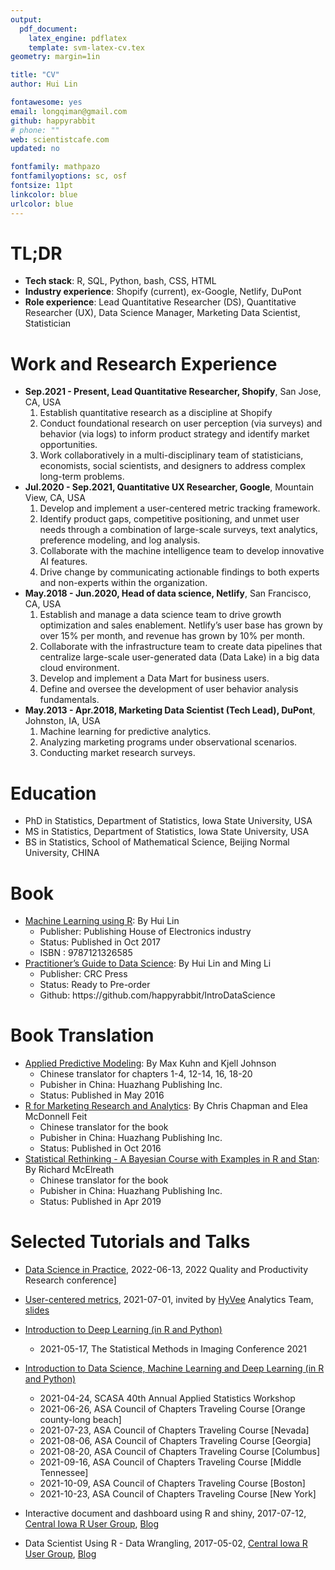 ```yaml
---
output: 
  pdf_document:
    latex_engine: pdflatex
    template: svm-latex-cv.tex
geometry: margin=1in

title: "CV"
author: Hui Lin

fontawesome: yes
email: longqiman@gmail.com
github: happyrabbit
# phone: ""
web: scientistcafe.com
updated: no

fontfamily: mathpazo
fontfamilyoptions: sc, osf
fontsize: 11pt
linkcolor: blue
urlcolor: blue
---
```


# TL;DR

- **Tech stack**: R, SQL, Python, bash, CSS, HTML
- **Industry experience**: Shopify (current), ex-Google, Netlify, DuPont
- **Role experience**:  Lead Quantitative Researcher (DS), Quantitative Researcher (UX), Data Science Manager, Marketing Data Scientist, Statistician

# Work and Research Experience

- **Sep.2021 - Present, Lead Quantitative Researcher, Shopify**, San Jose, CA, USA 
    1. Establish quantitative research as a discipline at Shopify
    2. Conduct foundational research on user perception (via surveys) and behavior (via logs) to inform product strategy and identify market opportunities.
    3. Work collaboratively in a multi-disciplinary team of statisticians, economists, social scientists, and designers to address complex long-term problems.
    
- **Jul.2020 - Sep.2021, Quantitative UX Researcher, Google**, Mountain View, CA, USA 
    1. Develop and implement a user-centered metric tracking framework.
    2. Identify product gaps, competitive positioning, and unmet user needs through a combination of large-scale surveys, text analytics, preference modeling, and log analysis.
    3. Collaborate with the machine intelligence team to develop innovative AI features.
    4. Drive change by communicating actionable findings to both experts and non-experts within the organization.

- **May.2018 - Jun.2020, Head of data science, Netlify**, San Francisco, CA, USA  
    1. Establish and manage a data science team to drive growth optimization and sales enablement. Netlify's user base has grown by over 15% per month, and revenue has grown by 10% per month.
    2. Collaborate with the infrastructure team to create data pipelines that centralize large-scale user-generated data (Data Lake) in a big data cloud environment.
    3. Develop and implement a Data Mart for business users.
    4. Define and oversee the development of user behavior analysis fundamentals.
 
- **May.2013 - Apr.2018, Marketing Data Scientist (Tech Lead), DuPont**, Johnston, IA, USA  
    1. Machine learning for predictive analytics.
    2. Analyzing marketing programs under observational scenarios.
    3. Conducting market research surveys.
    
# Education 

- PhD in Statistics, Department of Statistics, Iowa State University, USA
- MS in Statistics, Department of Statistics, Iowa State University, USA
- BS in Statistics, School of Mathematical Science, Beijing Normal University, CHINA

# Book 

- [Machine Learning using R](http://scientistcafe.com/book/): By Hui Lin
    - Publisher: Publishing House of Electronics industry
    - Status: Published in Oct 2017
    - ISBN : 9787121326585
    
- [Practitioner’s Guide to Data Science](https://www.routledge.com/Practitioners-Guide-to-Data-Science/Lin-Li/p/book/9780815354390): By Hui Lin and Ming Li
    - Publisher: CRC Press
    - Status: Ready to Pre-order
    - Github: https://github.com/happyrabbit/IntroDataScience
    
# Book Translation

- [Applied Predictive Modeling](http://appliedpredictivemodeling.com): By Max Kuhn and Kjell Johnson
    - Chinese translator for chapters 1-4, 12-14, 16, 18-20
    - Pubisher in China: Huazhang Publishing Inc.
    - Status: Published in May 2016

- [R for Marketing Research and Analytics](http://r-marketing.r-forge.r-project.org): By Chris Chapman and Elea McDonnell Feit
    - Chinese translator for the book
    - Pubisher in China: Huazhang Publishing Inc.
    - Status: Published in Oct 2016

- [Statistical Rethinking - A Bayesian Course with Examples in R and Stan](http://xcelab.net/rm/statistical-rethinking/): By Richard McElreath
    - Chinese translator for the book
    - Pubisher in China: Huazhang Publishing Inc.
    - Status: Published in Apr 2019

# Selected Tutorials and Talks

- [Data Science in Practice](https://course2022.scientistcafe.com/course-syllabus/), 2022-06-13, 2022 Quality and Productivity Research conference]

- [User-centered metrics](https://scientistcafe.com/2021/07/14/usercenteredmetrics.html), 2021-07-01, invited by [HyVee](https://en.wikipedia.org/wiki/Hy-Vee) Analytics Team, [slides](https://scientistcafe.com/talks/2021_06usermetric/usermetric#/)

- [Introduction to Deep Learning (in R and Python)](https://smi2021.scientistcafe.com/)
    - 2021-05-17, The Statistical Methods in Imaging Conference 2021
- [Introduction to Data Science, Machine Learning and Deep Learning (in R and Python)](https://course2021.scientistcafe.com/course-syllabus/)
    - 2021-04-24, SCASA 40th Annual Applied Statistics Workshop
    - 2021-06-26, ASA Council of Chapters Traveling Course [Orange county-long beach]
    - 2021-07-23, ASA Council of Chapters Traveling Course [Nevada]
    - 2021-08-06, ASA Council of Chapters Traveling Course [Georgia]
    - 2021-08-20, ASA Council of Chapters Traveling Course [Columbus]
    - 2021-09-16, ASA Council of Chapters Traveling Course [Middle Tennessee]
    - 2021-10-09, ASA Council of Chapters Traveling Course [Boston]
    - 2021-10-23, ASA Council of Chapters Traveling Course [New York]
- Interactive document and dashboard using R and shiny, 2017-07-12,
[Central Iowa R User Group](http://www.meetup.com/Central-Iowa-R-User-Group/),
[Blog](http://scientistcafe.com/post/MarkdownReport.html)

- Data Scientist Using R - Data Wrangling, 2017-05-02, [Central Iowa R User Group](http://www.meetup.com/Central-Iowa-R-User-Group/), [Blog](http://scientistcafe.com/2017/04/30/DataWrangling.html)
